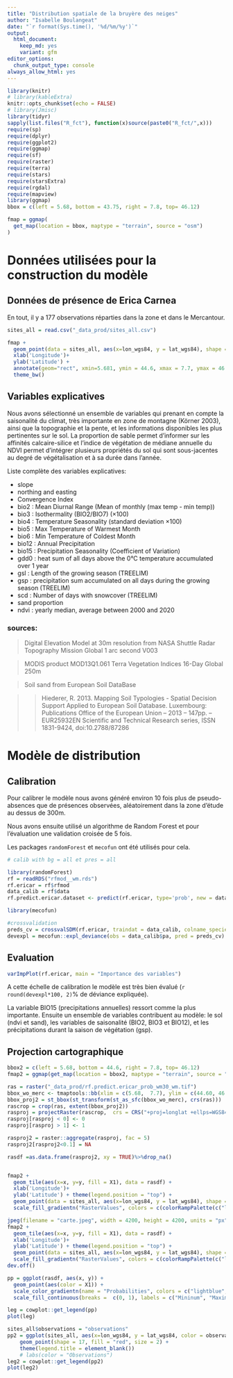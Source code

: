 ```yaml
---
title: "Distribution spatiale de la bruyère des neiges"
author: "Isabelle Boulangeat"
date: "`r format(Sys.time(), '%d/%m/%y')`"
output:
  html_document:
    keep_md: yes
    variant: gfm
editor_options:
  chunk_output_type: console
always_allow_html: yes
---
```



```r
library(knitr)
# library(kableExtra)
knitr::opts_chunk$set(echo = FALSE)
# library(Jmisc)
library(tidyr)
sapply(list.files("R_fct"), function(x)source(paste0("R_fct/",x)))
require(sp)
require(dplyr)
require(ggplot2)
require(ggmap)
require(sf)
require(raster)
require(terra)
require(stars)
require(starsExtra)
require(rgdal)
require(mapview)
library(ggmap)
bbox = c(left = 5.68, bottom = 43.75, right = 7.8, top= 46.12)

fmap = ggmap(
  get_map(location = bbox, maptype = "terrain", source = "osm")
)
```

# Données utilisées pour la construction du modèle

## Données de présence de Erica Carnea

En tout, il y a 177 observations réparties dans la zone et dans le Mercantour.

```r
sites_all = read.csv("_data_prod/sites_all.csv")

fmap + 
  geom_point(data = sites_all, aes(x=lon_wgs84, y = lat_wgs84), shape = 15, size = 2, color = "orange") + 
  xlab('Longitude')+
  ylab('Latitude') +
  annotate(geom="rect", xmin=5.681, ymin = 44.6, xmax = 7.7, ymax = 46.119, color = "red", fill = NA) +
  theme_bw() 

```


## Variables explicatives

Nous avons sélectionné un ensemble de variables qui prenant en compte la saisonalité du climat, très importante en zone de montagne (Körner 2003), ainsi que la topographie et la pente, et les informations disponibles les plus pertinentes sur le sol. La proportion de sable permet d'informer sur les affinités calcaire-silice et l'indice de végétation de médiane annuelle du NDVI permet d'intégrer plusieurs propriétés du sol qui sont sous-jacentes au degré de végétalisation et à sa durée dans l'année.

Liste complète des variables explicatives:

- slope
- northing and easting
- Convergence Index
- bio2 : Mean Diurnal Range (Mean of monthly (max temp - min temp))
- bio3 : Isothermality (BIO2/BIO7) (×100)
- bio4 : Temperature Seasonality (standard deviation ×100)
- bio5 : Max Temperature of Warmest Month
- bio6 : Min Temperature of Coldest Month
- bio12 : Annual Precipitation
- bio15 :  Precipitation Seasonality (Coefficient of Variation)
- gdd0 : heat sum of all days above the 0°C temperature accumulated over 1 year
- gsl : Length of the growing season (TREELIM)
- gsp : precipitation sum accumulated on all days during the growing season (TREELIM)
- scd : Number of days with snowcover (TREELIM)
- sand proportion 
- ndvi : yearly median, average between 2000 and 2020

### sources:

> Digital Elevation Model at 30m resolution from NASA Shuttle Radar Topography Mission Global 1 arc second V003

> MODIS product MOD13Q1.061 Terra Vegetation Indices 16-Day Global 250m

> Soil sand from European Soil DataBase

>> Hiederer, R. 2013. Mapping Soil Typologies - Spatial Decision Support Applied to European Soil Database. Luxembourg: Publications Office of the European Union – 2013 – 147pp. – EUR25932EN Scientific and Technical Research series, ISSN 1831-9424, doi:10.2788/87286


# Modèle de distribution

## Calibration

Pour calibrer le modèle nous avons généré environ 10 fois plus de pseudo-absences que de présences observées, aléatoirement dans la zone d'étude au dessus de 300m.

Nous avons ensuite utilisé un algorithme de Random Forest et pour l'évaluation une validation croisée de 5 fois.

Les packages `randomForest` et `mecofun` ont été utilisés pour cela.

```r
# calib with bg = all et pres = all

library(randomForest)
rf = readRDS("rfmod__wm.rds")
rf.ericar = rf$rfmod
data_calib = rf$data
rf.predict.ericar.dataset <- predict(rf.ericar, type='prob', new = data_calib)[,2]

library(mecofun)

#crossvalidation
preds_cv = crossvalSDM(rf.ericar, traindat = data_calib, colname_species = 'pa')
devexpl = mecofun::expl_deviance(obs = data_calib$pa, pred = preds_cv)
```

## Evaluation

```r
varImpPlot(rf.ericar, main = "Importance des variables")
```

A cette échelle de calibration le modèle est très bien évalué (`r round(devexpl*100, 2)`% de déviance expliquée).

La variable BIO15 (precipitations annuelles) ressort comme la plus importante. Ensuite un ensemble de variables contribuent au modèle: le sol (ndvi et sand), les variables de saisonalité (BIO2, BIO3 et BIO12), et les précipitations durant la saison de végétation (gsp).

## Projection cartographique

```r
bbox2 = c(left = 5.68, bottom = 44.6, right = 7.8, top= 46.12)
fmap2 = ggmap(get_map(location = bbox2, maptype = "terrain", source = "osm"))

ras = raster("_data_prod/rf.predict.ericar_prob_wm30_wm.tif")
bbox_wo_merc <- tmaptools::bb(xlim = c(5.68,  7.7), ylim = c(44.60, 46.12))
bbox_proj2 = st_bbox(st_transform(st_as_sfc(bbox_wo_merc), crs(ras)))
rascrop = crop(ras, extent(bbox_proj2))
rasproj = projectRaster(rascrop,  crs = CRS("+proj=longlat +ellps=WGS84 +datum=WGS84 +no_defs"))
rasproj[rasproj < 0] <- 0
rasproj[rasproj > 1] <- 1

rasproj2 = raster::aggregate(rasproj, fac = 5)
rasproj2[rasproj2<0.1] = NA

rasdf =as.data.frame(rasproj2, xy = TRUE)%>%drop_na()


fmap2 +
  geom_tile(aes(x=x, y=y, fill = X1), data = rasdf) +
  xlab('Longitude')+
  ylab('Latitude') + theme(legend.position = "top") +
  geom_point(data = sites_all, aes(x=lon_wgs84, y = lat_wgs84), shape = 16, size = 1, color = "red") + 
  scale_fill_gradientn("RasterValues", colors = c(colorRampPalette(c("lightblue", "violet", "darkviolet"), space="Lab")(6)), name = "probabilities", limits =  c(0, 1)) 

jpeg(filename = "carte.jpeg", width = 4200, height = 4200, units = "px")
fmap2 +
  geom_tile(aes(x=x, y=y, fill = X1), data = rasdf) +
  xlab('Longitude')+
  ylab('Latitude') + theme(legend.position = "top") +
  geom_point(data = sites_all, aes(x=lon_wgs84, y = lat_wgs84), shape = 17, size = 15, color = "red") + 
  scale_fill_gradientn("RasterValues", colors = c(colorRampPalette(c("lightblue", "violet", "darkviolet"), space="Lab")(6)), name = "probabilities", limits =  c(0, 1)) 
dev.off()

```


```r
pp = ggplot(rasdf, aes(x, y)) +
  geom_point(aes(color = X1)) +
  scale_color_gradientn(name = "Probabilities", colors = c("lightblue", "violet", "darkviolet"), space="Lab")+
  scale_fill_continuous(breaks =  c(0, 1), labels = c("Mininum", "Maximum")) 

leg = cowplot::get_legend(pp)
plot(leg)

sites_all$observations = "observations"
pp2 = ggplot(sites_all, aes(x=lon_wgs84, y = lat_wgs84, color = observations)) +
    geom_point(shape = 17, fill = "red", size = 2) +
    theme(legend.title = element_blank())
    # labs(color = "Observations")
leg2 = cowplot::get_legend(pp2)
plot(leg2)
```
